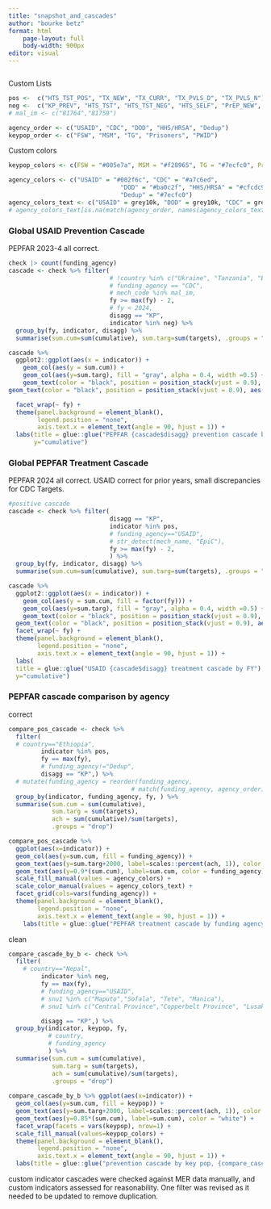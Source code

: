 ```yaml
---
title: "snapshot_and_cascades"
author: "bourke betz"
format: html
    page-layout: full
    body-width: 900px
editor: visual
---
```


```r

```

Custom Lists

```r
pos <-  c("HTS_TST_POS", "TX_NEW", "TX_CURR", "TX_PVLS_D", "TX_PVLS_N")
neg <-  c("KP_PREV", "HTS_TST", "HTS_TST_NEG", "HTS_SELF", "PrEP_NEW", "PrEP_CT", "PrEP_CURR")
# mal_im <- c("81764","81759")

agency_order <- c("USAID", "CDC", "DOD", "HHS/HRSA", "Dedup")
keypop_order <- c("FSW", "MSM", "TG", "Prisoners", "PWID")
```

Custom colors

```r
keypop_colors <- c(FSW = "#005e7a", MSM = "#f28965", TG = "#7ecfc0", Prisoners = "#990d2e", PWID = "#fbcc50")

agency_colors <- c("USAID" = "#002f6c", "CDC" = "#a7c6ed", 
                               "DOD" = "#ba0c2f", "HHS/HRSA" = "#cfcdc9", 
                               "Dedup" = "#7ecfc0")
agency_colors_text <- c("USAID" = grey10k, "DOD" = grey10k, "CDC" = grey90k, "HHS/HRSA" = grey90k, "Dedup" = grey90k)
# agency_colors_text[is.na(match(agency_order, names(agency_colors_text)))] <-  "black"

```

### Global USAID Prevention Cascade

PEPFAR 2023-4 all correct.

```r
check |> count(funding_agency)
cascade <- check %>% filter(
                            # !country %in% c("Ukraine", "Tanzania", "Eswatini"),
                            # funding_agency == "CDC",
                            # mech_code %in% mal_im,
                            fy >= max(fy) - 2,
                            # fy < 2024,
                            disagg == "KP", 
                            indicator %in% neg) %>%
  group_by(fy, indicator, disagg) %>%
  summarise(sum.cum=sum(cumulative), sum.targ=sum(targets), .groups = "drop") |> print()

cascade %>% 
  ggplot2::ggplot(aes(x = indicator)) + 
    geom_col(aes(y = sum.cum)) + 
    geom_col(aes(y=sum.targ), fill = "gray", alpha = 0.4, width =0.5) +
    geom_text(color = "black", position = position_stack(vjust = 0.9), aes(y=sum.cum, label = sum.cum)) + 
geom_text(color = "black", position = position_stack(vjust = 0.9), aes(y=sum.targ, label = sum.targ)) + 

  facet_wrap(~ fy) + 
  theme(panel.background = element_blank(),
        legend.position = "none",
        axis.text.x = element_text(angle = 90, hjust = 1)) +
  labs(title = glue::glue("PEPFAR {cascade$disagg} prevention cascade by FY"),
       y="cumulative")


```

### Global PEPFAR Treatment Cascade

PEPFAR 2024 all correct. USAID correct for prior years, small discrepancies for CDC Targets.

```r
#positive cascade
cascade <- check %>% filter(
                            disagg == "KP",
                            indicator %in% pos, 
                            # funding_agency=="USAID",
                            # str_detect(mech_name, "EpiC"),
                            fy >= max(fy) - 2,
                            ) %>%
  group_by(fy, indicator, disagg) %>%
  summarise(sum.cum=sum(cumulative), sum.targ=sum(targets), .groups = "drop") 

cascade %>%
  ggplot2::ggplot(aes(x = indicator)) + 
    geom_col(aes(y = sum.cum, fill = factor(fy))) + 
    geom_col(aes(y=sum.targ), fill = "gray", alpha = 0.4, width =0.5) +
    geom_text(color = "black", position = position_stack(vjust = 0.9), aes(y=sum.cum, label = sum.cum)) + 
  geom_text(color = "black", position = position_stack(vjust = 0.9), aes(y=sum.targ, label = sum.targ)) + 
  facet_wrap(~ fy) + 
  theme(panel.background = element_blank(),
        legend.position = "none",
        axis.text.x = element_text(angle = 90, hjust = 1)) +
  labs(
  title = glue::glue("USAID {cascade$disagg} treatment cascade by FY"),
  y="cumulative")

```

### PEPFAR cascade comparison by agency

correct

```r

compare_pos_cascade <- check %>%
  filter(
  # country=="Ethiopia",                            
         indicator %in% pos, 
         fy == max(fy),
         # funding_agency!="Dedup",
         disagg == "KP",) %>%
  # mutate(funding_agency = reorder(funding_agency, 
                                  # match(funding_agency, agency_order))) |> 
  group_by(indicator, funding_agency, fy, ) %>%
  summarise(sum.cum = sum(cumulative),
            sum.targ = sum(targets),
            ach = sum(cumulative)/sum(targets),
            .groups = "drop") 

compare_pos_cascade %>% 
  ggplot(aes(x=indicator)) + 
  geom_col(aes(y=sum.cum, fill = funding_agency)) +
  geom_text(aes(y=sum.targ+2000, label=scales::percent(ach, 1)), color = "red") +
  geom_text(aes(y=0.9*(sum.cum), label=sum.cum, color = funding_agency)) +
  scale_fill_manual(values = agency_colors) +
  scale_color_manual(values = agency_colors_text) +
  facet_grid(cols=vars(funding_agency)) +
  theme(panel.background = element_blank(),
        legend.position = "none",
        axis.text.x = element_text(angle = 90, hjust = 1)) + 
    labs(title = glue::glue("PEPFAR treatment cascade by funding agency, {compare_pos_cascade$fy}"), y="cumulative")
```

clean

```r
compare_cascade_by_b <- check %>%
  filter(
    # country=="Nepal",                            
         indicator %in% neg, 
         fy == max(fy),
         # funding_agency=="USAID",
         # snu1 %in% c("Maputo","Sofala", "Tete", "Manica"),
         # snu1 %in% c("Central Province","Copperbelt Province", "Lusaka Province"),

         disagg == "KP",) %>%
  group_by(indicator, keypop, fy, 
           # country, 
           # funding_agency
           ) %>%
  summarise(sum.cum = sum(cumulative),
            sum.targ = sum(targets),
            ach = sum(cumulative)/sum(targets),
            .groups = "drop")
  
compare_cascade_by_b %>% ggplot(aes(x=indicator)) +
  geom_col(aes(y=sum.cum, fill = keypop)) +
  geom_text(aes(y=sum.targ+2000, label=scales::percent(ach, 1)), color = "red") +
  geom_text(aes(y=0.85*(sum.cum), label=sum.cum), color = "white") +
  facet_wrap(facets = vars(keypop), nrow=1) +
  scale_fill_manual(values=keypop_colors) +
  theme(panel.background = element_blank(),
        legend.position = "none",
        axis.text.x = element_text(angle = 90, hjust = 1)) +
  labs(title = glue::glue("prevention cascade by key pop, {compare_cascade_by_b$fy}"),y="cumulative")
```

custom indicator cascades were checked against MER data manually, and custom indicators assessed for reasonability. One filter was revised as it needed to be updated to remove duplication.
